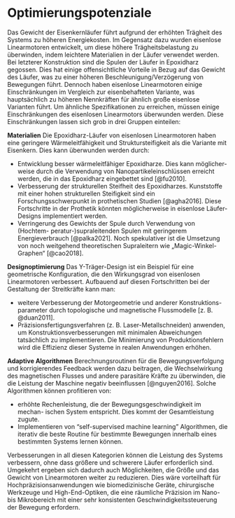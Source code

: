 # Optimierungspotenziale {#optim}

Das Gewicht der Eisenkernläufer führt aufgrund der erhöhten Trägheit des Systems zu höheren Energiekosten. Im Gegensatz dazu wurden eisenlose Linearmotoren entwickelt, um diese höhere Trägheitsbelastung zu überwinden, indem leichtere Materialien in der Läufer verwendet werden. Bei letzterer Konstruktion sind die Spulen der Läufer in Epoxidharz gegossen. Dies hat einige offensichtliche Vorteile in Bezug auf das Gewicht des Läufer, was zu einer höheren Beschleunigung/Verzögerung von Bewegungen führt. Dennoch haben eisenlose Linearmotoren einige Einschränkungen im Vergleich zur eisenbehafteten Variante, was hauptsächlich zu höheren Nennkräften für ähnlich große eisenlose Varianten führt. Um ähnliche Spezifikationen zu erreichen, müssen einige Einschränkungen des eisenlosen Linearmotors überwunden werden. Diese Einschränkungen lassen sich grob in drei Gruppen einteilen:

<!-- The weight of ironcore forcers results in a greater cost of energy due to the elevated inertia of the system. By contrast, ironless linear motors have been designed to overcome this higher inertial burden by using lighter weight materials in the forcer. In the latter construction the coils of the forcer are cast in an epoxy resign. This has some obvious benefits in terms of the weight the forcer, resulting in higher acceleration and deceleration of movements. Nonetheless ironless linear motors have some limitations when compared to the ironcore variant, which mainly results in higher force ratings for similar sized ironless variants. In order to achieve similar specifications some limitations of the ironless linear motor have to be overcome. These limitations can be roughly divided into three groups:  -->

**Materialien** Die Epoxidharz-Läufer von eisenlosen Linearmotoren haben eine geringere Wärmeleitfähigkeit und Struktursteifigkeit als die Variante mit Eisenkern. Dies kann überwunden werden durch:

- Entwicklung besser wärmeleitfähiger Epoxidharze. Dies kann möglicher- weise durch die Verwendung von Nanopartikeleinschlüssen erreicht werden, die in das Epoxidharz eingebettet sind [@fu2010].
- Verbesserung der strukturellen Steifheit des Epoxidharzes. Kunststoffe mit einer hohen strukturellen Steifigkeit sind ein Forschungsschwerpunkt in prothetischen Studien [@agha2016]. Diese Fortschritte in der Prothetik könnten möglicherweise in eisenlose Läufer-Designs implementiert werden.
- Verringerung des Gewichts der Spule durch Verwendung von (Hochtem- peratur-)supraleitenden Spulen mit geringerem Energieverbrauch [@palka2021]. Noch spekulativer ist die Umsetzung von noch weitgehend theoretischen Supraleitern wie „Magic-Winkel-Graphen“ [@cao2018].

<!-- **Materials**     -->
<!-- The epoxy resin forcers of ironless linear motors have lower thermal conductivity and structural stiffness as the ironcore variant. This can be overcome by: -->

<!-- - developing more thermally conductive epoxy resins. This can potentially be achieved by using nanoparticles inclusions embedded in the epoxy resin [@fu2010].  -->
<!-- - improving the structural stiffness of the epoxy resin. Resin with a high structural stiffness are a focal field of research in prosthodontics studies. These advances within prosthodontics could potentially be implemented in ironless forcer design. -->
<!-- - reducing the weight of the coil by using (high temperature) superconducting coils with lower energy consumption [@palka2021]. Even more speculative is the implementation of still largely theoretical superconductors such as "magic-angle graphene" [@cao2018].     -->

**Designoptimierung** Das Y-Träger-Design ist ein Beispiel für eine geometrische Konfiguration, die den Wirkungsgrad von eisenlosen Linearmotoren verbessert. Aufbauend auf diesen Fortschritten bei der Gestaltung der Streitkräfte kann man:

- weitere Verbesserung der Motorgeometrie und anderer Konstruktions- parameter durch topologische und magnetische Flussmodelle [z. B. @duan2011].
- Präzisionsfertigungsverfahren (z. B. Laser-Metallschneiden) anwenden, um Konstruktionsverbesserungen mit minimalen Abweichungen tatsächlich zu implementieren. Die Minimierung von Produktionsfehlern wird die Effizienz dieser Systeme in realen Anwendungen erhöhen.

<!-- **Design optimization** The Y-beam design is an example of a geometric configuration that improved the efficiency of ironless linear motors. Building on this progresses in forcer design one can:  -->

<!-- - further improvement motor geometry and other design parameters by state-of-the-art topological and magnetic flux models [e.g., duan2011]. -->
<!-- - adopt precision manufacturing processes (such as laser metal cutting) to actually implement design improvements with minimal amounts of variation. Minimization of production errors will increase the efficiency of these systems in real-world applications.     -->

**Adaptive Algorithmen** Berechnungsroutinen für die Bewegungsverfolgung und korrigierendes Feedback werden dazu beitragen, die Wechselwirkung des magnetischen Flusses und andere parasitäre Kräfte zu überwinden, die die Leistung der Maschine negativ beeinflussen [@nguyen2016]. Solche Algorithmen können profitieren von:

- erhöhte Rechenleistung, die der Bewegungsgeschwindigkeit im mechan- ischen System entspricht. Dies kommt der Gesamtleistung zugute.
- Implementieren von "self-supervised machine learning" Algorithmen, die iterativ die beste Routine für bestimmte Bewegungen innerhalb eines bestimmten Systems lernen können.

Verbesserungen in all diesen Kategorien können die Leistung des Systems verbessern, ohne dass größere und schwerere Läufer erforderlich sind. Umgekehrt ergeben sich dadurch auch Möglichkeiten, die Größe und das Gewicht von Linearmotoren weiter zu reduzieren. Dies wäre vorteilhaft für Hochpräzisionsanwendungen wie biomedizinische Geräte, chirurgische Werkzeuge und High-End-Optiken, die eine räumliche Präzision im Nano- bis Mikrobereich mit einer sehr konsistenten Geschwindigkeitssteuerung der Bewegung erfordern.

<!-- **Adaptive algorithms** Computational routines for movement tracking and corrective feedback will help overcome magnetic flux interaction and other parasitic forces that negatively influence the machine's performance [@nguyen2016]. Such algorithms can benefit from: -->

<!-- - increased computational power that matches the speed of movement in the mechanical system. This will benefit the overall performance.  -->
<!-- - implementing self-supervised machine algorithms that can iteratively learn the best routine for certain movements within a specific system. -->

<!-- Improvements in all of these categories can improve the system's performance without the need of larger and heavier forcers. Reversely, this also creates opportunities to further reduce the size and weight of linear motors. This would be beneficial for the high precision applications, such as, biomedical devices, surgical tools and high-end optics, that require nano- to micro-scale spatial precision with a very consistent velocity control of movement.  -->




